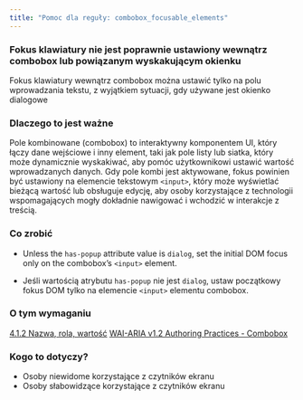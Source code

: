```yaml
---
title: "Pomoc dla reguły: combobox_focusable_elements"
---
```


<div className="toolHelp">
<Row>
<Column colLg={16} colMd={8} colSm={4} className="toolHead">

### Fokus klawiatury nie jest poprawnie ustawiony wewnątrz combobox lub powiązanym wyskakującym okienku

<div id="locLevel"></div>

Fokus klawiatury wewnątrz combobox można ustawić tylko na polu wprowadzania tekstu, z wyjątkiem sytuacji, gdy używane jest okienko dialogowe

</Column>
</Row>
<Row>
<Column colLg={11} colMd={5} colSm={4} className="toolMain">

### Dlaczego to jest ważne

Pole kombinowane (combobox) to interaktywny komponentem UI, który łączy dane wejściowe i inny element, taki jak pole listy lub siatka, który może dynamicznie wyskakiwać, aby pomóc użytkownikowi ustawić wartość wprowadzanych danych. Gdy pole kombi jest aktywowane, fokus powinien być ustawiony na elemencie tekstowym `<input>`, który może wyświetlać bieżącą wartość lub obsługuje edycję, aby osoby korzystające z technologii wspomagających mogły dokładnie nawigować i wchodzić w interakcje z treścią.


<div id="locSnippet"></div>

### Co zrobić

* Unless the `has-popup` attribute value is `dialog`, set the initial DOM focus only on the combobox’s `<input>` element.

* Jeśli wartością atrybutu `has-popup` nie jest `dialog`, ustaw początkowy fokus DOM tylko na elemencie `<input>` elementu combobox.

</Column>
<Column colLg={5} colMd={3} colSm={4} className="toolLeft">

### O tym wymaganiu

[4.1.2 Nazwa, rola, wartość](https://www.ibm.com/able/requirements/requirements/#4_1_2)
[WAI-ARIA v1.2 Authoring Practices - Combobox](https://www.w3.org/TR/wai-aria-practices-1.2/#combobox)

### Kogo to dotyczy?

* Osoby niewidome korzystające z czytników ekranu
* Osoby słabowidzące korzystające z czytników ekranu

</Column>
</Row>
</div>

